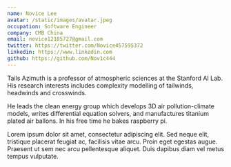 ```yaml
---
name: Novice Lee
avatar: /static/images/avatar.jpeg
occupation: Software Engineer
company: CMB China
email: novice12185727@gmail.com
twitter: https://twitter.com/Novice457595372
linkedin: https://www.linkedin.com
github: https://github.com/Nov1c444
---
```


Tails Azimuth is a professor of atmospheric sciences at the Stanford AI Lab. His research interests includes complexity modelling of tailwinds, headwinds and crosswinds.

He leads the clean energy group which develops 3D air pollution-climate models, writes differential equation solvers, and manufactures titanium plated air ballons. In his free time he bakes raspberry pi.

Lorem ipsum dolor sit amet, consectetur adipiscing elit. Sed neque elit, tristique placerat feugiat ac, facilisis vitae arcu. Proin eget egestas augue. Praesent ut sem nec arcu pellentesque aliquet. Duis dapibus diam vel metus tempus vulputate.
